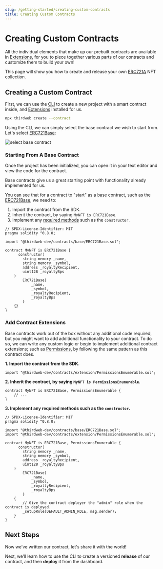 ```yaml
---
slug: /getting-started/creating-custom-contracts
title: Creating Custom Contracts
---
```



# Creating Custom Contracts

All the individual elements that make up our prebuilt contracts are available in [Extensions](/extensions),
for you to piece together various parts of our contracts and customize them to build your own!

This page will show you how to create and release your own [ERC721A](https://www.erc721a.org/) NFT collection.

## Creating a Custom Contract

First, we can use the [CLI](https://github.com/thirdweb-dev/thirdweb-cli) to create a new project with a smart contract inside, and [Extensions](/extensions) installed for us.

```bash
npx thirdweb create --contract
```

Using the CLI, we can simply select the base contract we wish to start from. Let's select [ERC721Base](/extensions/base-contracts/erc-721/erc721base):

![select base contract](./assets/npx-thirdweb-create-contract.png)

### Starting From A Base Contract

Once the project has been initialized, you can open it in your text editor and view the code for the contract.

Base contracts give us a great starting point with functionality already implemented for us.

You can see that for a contract to "start" as a base contract, such as the [ERC721Base](/extensions/base-contracts/erc-721/erc721base), we need to:

1. Import the contract from the SDK.
2. Inherit the contract, by saying `MyNFT is ERC721Base`.
3. Implement any [required methods](/extensions/base-contracts/erc-721/erc721base#implementing-the-contract-extension) such as the `constructor`.

```solidity title="MyNFT.sol"
// SPDX-License-Identifier: MIT
pragma solidity ^0.8.0;

import "@thirdweb-dev/contracts/base/ERC721Base.sol";

contract MyNFT is ERC721Base {
      constructor(
        string memory _name,
        string memory _symbol,
        address _royaltyRecipient,
        uint128 _royaltyBps
    )
        ERC721Base(
            _name,
            _symbol,
            _royaltyRecipient,
            _royaltyBps
        )
    {}
}
```

### Add Contract Extensions

Base contracts work out of the box without any additional code required, but you might want to add additional functionality to your contract.
To do so, we can write any custom logic or
begin to implement additional contract extensions; such as [Permissions](/extensions/features/permissions),
by following the same pattern as this contract does.

**1. Import the contract from the SDK.**

```solidity
import "@thirdweb-dev/contracts/extension/PermissionsEnumerable.sol";
```

**2. Inherit the contract, by saying `MyNFT is PermissionsEnumerable`.**

```solidity
contract MyNFT is ERC721Base, PermissionsEnumerable {
    // ...
}
```

**3. Implement any required methods such as the `constructor`.**

```solidity
// SPDX-License-Identifier: MIT
pragma solidity ^0.8.0;

import "@thirdweb-dev/contracts/base/ERC721Base.sol";
import "@thirdweb-dev/contracts/extension/PermissionsEnumerable.sol";

contract MyNFT is ERC721Base, PermissionsEnumerable {
      constructor(
        string memory _name,
        string memory _symbol,
        address _royaltyRecipient,
        uint128 _royaltyBps
    )
        ERC721Base(
            _name,
            _symbol,
            _royaltyRecipient,
            _royaltyBps
        )
    {
        // Give the contract deployer the "admin" role when the contract is deployed.
        _setupRole(DEFAULT_ADMIN_ROLE, msg.sender);
    }
}
```

## Next Steps

Now we've written our contract, let's share it with the world!

Next, we'll learn how to use the CLI to create a versioned **release** of our contract, and then **deploy** it from the dashboard.

<div className="row" style={{ marginBottom: 24 }}>
  <div className="col col--12" style={{ marginTop: 8 }}>
    <QuickstartCard
      name="Releasing & Deploying Custom Contracts"
      link="/getting-started/releasing-custom-contracts"
      image="/assets/icons/sdks.png"
    />
  </div>
</div>
